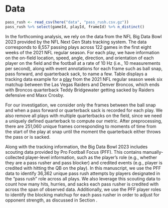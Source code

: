 # Data {#sec:data}

```r
pass_rush <- read_csv(here("data", "pass_rush.csv.gz"))
pass_rush %>% select(gameId, playId, frameId) %>% n_distinct()
```

In the forthcoming analysis, we rely on the data from the NFL Big Data Bowl 2023 provided by the NFL Next Gen Stats tracking system.
The data corresponds to 8,557 passing plays across 122 games in the first eight weeks of the 2021 NFL regular season. 
For each play, we have information on the on-field location, speed, angle, direction, and orientation of each player on the field and the football at a rate of 10 Hz (i.e., 10 measurements per second), along with event annotations for each frame such as ball snap, pass forward, and quarterback sack, to name a few.
Table \ref{tab:track} displays a tracking data example for a [play](https://www.raiders.com/video/de-maxx-crosby-sacks-qb-teddy-bridgewater-for-a-loss-of-6-yards-nfl) from the 2021 NFL regular season week six matchup between the Las Vegas Raiders and Denver Broncos, which ends with Broncos quarterback Teddy Bridgewater getting sacked by Raiders defensive end Maxx Crosby.

For our investigation, we consider only the frames between the ball snap and when a pass forward or quarterback sack is recorded for each play.
We also remove all plays with multiple quarterbacks on the field, since we need a uniquely defined quarterback to compute our metric.
After preprocessing, there are 251,060 unique frames corresponding to moments of time from the start of the play at snap until the moment the quarterback either throws the pass or is sacked.

<!-- In addition, Figure \ref{fig:fig_field_raw} presents the locations of every Las Vegas (in black) and Denver (in orange) player on the field from this play at 1, 2, 3 and 4 seconds after the ball snap, with Maxx Crosby highlighted in blue.  -->

<!-- [^crosbysack]: Game footage of this play is available at https://www.raiders.com/video/de-maxx-crosby-sacks-qb-teddy-bridgewater-for-a-loss-of-6-yards-nfl -->

\begin{table}
\caption{Example of tracking data for a play during the Las Vegas Raiders versus Denver Broncos NFL game on October 17, 2021. The data shown here are for Raiders defensive end Maxx Crosby, and the frames included are between the ball snap and when the sack by Crosby is recorded. \label{tab:track}}
\centering
\begin{tabular}{ccccccccc}
\hline
frameId & x & y & s & a & dis & o & dir & event \\ 
\hline
7 & 67.68 & 29.89 & 0.34 & 1.57 & 0.04 & 124.86 & 88.21 & ball\_snap \\ 
8 & 67.76 & 29.89 & 0.69 & 2.13 & 0.08 & 124.07 & 89.59 & None \\ 
\vdots & \vdots & \vdots & \vdots & \vdots & \vdots & \vdots & \vdots & \vdots \\ 
50 & 73.67 & 25.06 & 4.19 & 2.62 & 0.42 & 134.21 & 125.26 & qb\_sack \\ 
\hline
\end{tabular}
\end{table}


<!-- ```{r} -->
<!-- #| label: fig_field_raw -->
<!-- #| fig.cap: "A display of the player tracking data for a play during the Las Vegas Raiders (defense, in black) versus Denver Broncos (offense, in orange) NFL game on October 17, 2021. Raiders defensive end Maxx Crosby is highlighted in blue. Snapshots are captured at 1, 2, 3, and 4 seconds after the ball snap." -->
<!-- #| fig.width: 6.6 -->
<!-- #| fig.height: 4.4 -->
<!-- source(here("scripts", "11_fig_field_raw.R")) -->
<!-- fig_field_raw -->
<!-- ``` -->

Along with the tracking information, the Big Data Bowl 2023 includes scouting data provided by Pro Football Focus (PFF). 
This contains manually-collected player-level information, such as the player's role (e.g., whether they are a pass rusher and pass blocker) and credited events (e.g., player is credited with hitting the QB on the play).
In this manuscript, we use the PFF data to identify 36,362 unique pass rush attempts by players designated in the "pass rush" role across all plays.
We also leverage this scouting data to count how many hits, hurries, and sacks each pass rusher is credited with across the span of observed data. 
Additionally, we use the PFF player roles to identify the blocking matchup for each pass rusher in order to adjust for opponent strength, as discussed in Section \ref{sec:methods}.

<!-- For context, Figure \ref{fig:pass_rushers_count} displays the distribution of the number of observed pass rushers involved in a play, ranging from 1 to 8 with 4 pass rushers (i.e., 4-man rush formation) as the most common value. -->


<!-- ```{r} -->
<!-- #| label: pass_rushers_count -->
<!-- #| fig.cap: "Distribution of the number of pass rushers on passing plays." -->
<!-- #| fig.width: 3 -->
<!-- #| fig.height: 2.5 -->
<!-- source(here("scripts", "12_fig_pass_rushers_count.R")) -->
<!-- pass_rushers_count -->
<!-- ``` -->

